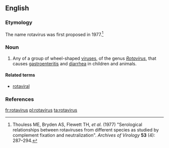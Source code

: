 ==English==

===Etymology===
The name rotavirus was first proposed in 1977.<ref>Thouless ME, Bryden AS, Flewett TH, ''et al.'' (1977) "Serological relationships between rotaviruses from different species as studied by complement fixation and neutralization". ''Archives of Virology'' '''53''' (4): 287–294.</ref>

===Noun===
{{wikipedia}}
{{en-noun|es}}

# Any of a group of wheel-shaped [[virus]]es, of the genus ''[[Rotavirus]]'', that causes [[gastroenteritis]] and [[diarrhea]] in children and animals.

====Related terms====
*[[rotaviral]]

===References===
<references/>

[[fr:rotavirus]]
[[pl:rotavirus]]
[[ta:rotavirus]]